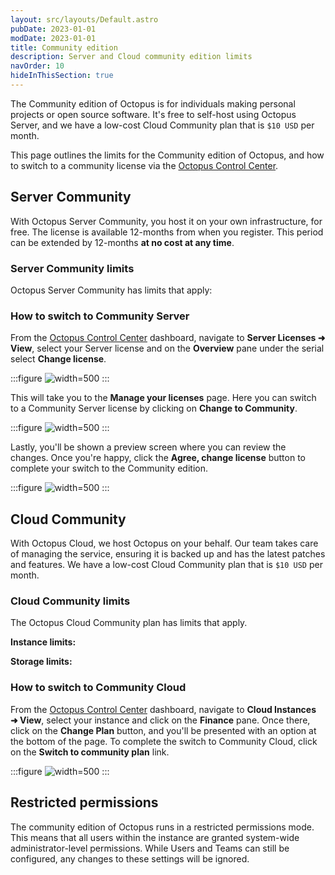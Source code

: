 ```yaml
---
layout: src/layouts/Default.astro
pubDate: 2023-01-01
modDate: 2023-01-01
title: Community edition
description: Server and Cloud community edition limits
navOrder: 10
hideInThisSection: true
---
```


The Community edition of Octopus is for individuals making personal projects or open source software. It's free to self-host using Octopus Server, and we have a low-cost Cloud Community plan that is `$10 USD` per month. 

This page outlines the limits for the Community edition of Octopus, and how to switch to a community license via the [Octopus Control Center](https://octopus.com/control-center/).

## Server Community

With Octopus Server Community, you host it on your own infrastructure, for free. The license is available 12-months from when you register. This period can be extended by 12-months **at no cost at any time**.

### Server Community limits

Octopus Server Community has limits that apply: 

<OctopusServerCommunityLimits />

### How to switch to Community Server

From the [Octopus Control Center](https://octopus.com/control-center/) dashboard, navigate to **Server Licenses ➜ View**, select your Server license and on the **Overview** pane under the serial select **Change license**.

:::figure
![](/docs/administration/managing-licenses/community/images/octopus-server-change-license.png "width=500")
:::

This will take you to the **Manage your licenses** page. Here you can switch to a Community Server license by clicking on **Change to Community**.

:::figure
![](/docs/administration/managing-licenses/community/images/octopus-server-community.png "width=500")
:::

Lastly, you'll be shown a preview screen where you can review the changes. Once you're happy, click the **Agree, change license** button to complete your switch to the Community edition.

:::figure
![](/docs/administration/managing-licenses/community/images/octopus-server-agree.png "width=500")
:::

## Cloud Community

With Octopus Cloud, we host Octopus on your behalf. Our team takes care of managing the service, ensuring it is backed up and has the latest patches and features. We have a low-cost Cloud Community plan that is `$10 USD` per month.

### Cloud Community limits

The Octopus Cloud Community plan has limits that apply.

**Instance limits:**

<OctopusCloudCommunityLimits />

**Storage limits:**

<OctopusCloudCommunityStorageLimits />

### How to switch to Community Cloud

From the [Octopus Control Center](https://octopus.com/control-center/) dashboard, navigate to **Cloud Instances ➜ View**, select your instance and click on the **Finance** pane. Once there, click on the **Change Plan** button, and you'll be presented with an option at the bottom of the page. To complete the switch to Community Cloud, click on the **Switch to community plan** link.

:::figure
![](/docs/administration/managing-licenses/community/images/octopus-cloud-community.png "width=500")
:::

## Restricted permissions

The community edition of Octopus runs in a restricted permissions mode. This means that all users within the instance are granted system-wide administrator-level permissions. While Users and Teams can still be configured, any changes to these settings will be ignored.